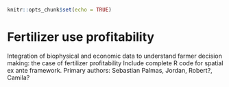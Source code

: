 ```r
knitr::opts_chunk$set(echo = TRUE)
```

# Fertilizer use profitability

Integration of biophysical and economic data to understand farmer decision making: the case of fertilizer profitability
Include complete R code for spatial ex ante framework. 
Primary authors: Sebastian Palmas, Jordan, Robert?, Camila?
